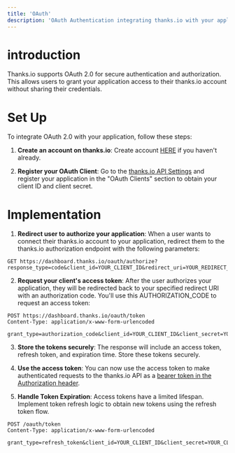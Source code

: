```yaml
---
title: 'OAuth'
description: 'OAuth Authentication integrating thanks.io with your application'
---
```


# introduction

Thanks.io supports OAuth 2.0 for secure authentication and authorization. This allows users to grant your application access to their thanks.io account without sharing their credentials.

# Set Up

To integrate OAuth 2.0 with your application, follow these steps:

1.  **Create an account on thanks.io**: Create account [HERE](https://dashboard.thanks.io/register) if you haven't already.

2. **Register your OAuth Client**: Go to the [thanks.io API Settings](https://dashboard.thanks.io/developer) and register your application in the "OAuth Clients" section to obtain your client ID and client secret.  

# Implementation

1.  **Redirect user to authorize your application**: When a user wants to connect their thanks.io account to your application, redirect them to the thanks.io authorization endpoint with the following parameters:

```http
GET https://dashboard.thanks.io/oauth/authorize?response_type=code&client_id=YOUR_CLIENT_ID&redirect_uri=YOUR_REDIRECT_URI
```

2.  **Request your client's access token**: After the user authorizes your application, they will be redirected back to your specified redirect URI with an authorization code.  You'll use this AUTHORIZATION_CODE to request an access token:

```http
POST https://dashboard.thanks.io/oauth/token
Content-Type: application/x-www-form-urlencoded

grant_type=authorization_code&client_id=YOUR_CLIENT_ID&client_secret=YOUR_CLIENT_SECRET&redirect_uri=YOUR_REDIRECT_URI&code=AUTHORIZATION_CODE
```

3.  **Store the tokens securely**: The response will include an access token, refresh token, and expiration time. Store these tokens securely.

4.  **Use the access token**: You can now use the access token to make authenticated requests to the thanks.io API as a [bearer token in the Authorization header](/authentication/bearer-token).

4. **Handle Token Expiration**: Access tokens have a limited lifespan. Implement token refresh logic to obtain new tokens using the refresh token flow.

```http
POST /oauth/token
Content-Type: application/x-www-form-urlencoded

grant_type=refresh_token&client_id=YOUR_CLIENT_ID&client_secret=YOUR_CLIENT_SECRET&refresh_token=YOUR_REFRESH_TOKEN
```